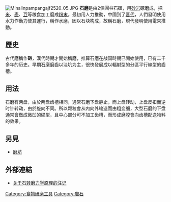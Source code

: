 {{expand|time=2015-04-09T12:27:47+00:00}}
{{unreferenced|time=2015-04-09T12:27:47+00:00}}
[[File:Minalinpampangajf2520_05.JPG|thumb]]
'''石磨'''是由2個圓柱石碩，用[[砂岩|砂岩]]硺磨成，把[[稻|米]]、[[麦|麦]]、[[豆|豆]]等粮食加工磨成[[粉末|粉末]]。最初用人力推動，中國到了[[晋代|晋代]]，人們發明使用水力作動力使其運行，稱作水磨，因以石块构成，故稱石磨，現代發明使用電來推動。

== 歷史 ==
古代磨稱作'''硙'''，漢代時期才開始稱磨，推算石磨在战国時期已開始使用，已有二千多年的历史。早期石磨磨齒以洼坑为主，很快發展成以輻射型的分區平行線型的齒槽。

== 用法 ==
石磨有两盘，由於两盘齿槽相同，通常石磨下盘静止，而上盘转动，上盘反扣而逆时针转动，由於旋向不同。所以颗粒會从内向外输送而由粗变细，大型石磨的下盘通常會做成微凹的碟型，且中心部分可不加工齿槽，而形成磨膛會向齿槽配送物料的效果。
==另見==
*[[磨坊|磨坊]]

== 外部連結 ==
*[http://blog.sciencenet.cn/blog-275648-829381.html 关于石转磨力学原理的注记] {{Wayback|url=http://blog.sciencenet.cn/blog-275648-829381.html |date=20170423151434 }}

[[Category:食物研磨工具|Category:食物研磨工具]]
[[Category:岩石|Category:岩石]]